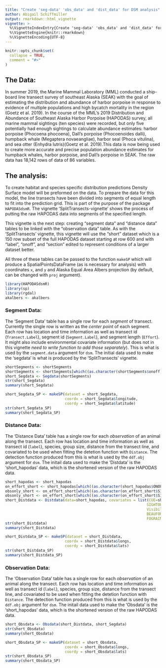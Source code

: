 ---
title: "Create 'seg-data' 'obs_data' and 'dist_data' for DSM analysis"
author: Abigail Schiffmiller
output: rmarkdown::html_vignette
vignette: >
  %\VignetteIndexEntry{Create 'seg-data' 'obs_data' and 'dist_data' for DSM analysis}
  %\VignetteEngine{knitr::rmarkdown}
  %\VignetteEncoding{UTF-8}
---

```{r, include = FALSE}
knitr::opts_chunk$set(
  collapse = TRUE,
  comment = "#>"
)
```


## The Data:  

  In summer 2019, the Marine Mammal Laboratory (MML) conducted a ship-board line transect survey of southeast Alaska (SEAK) with the goal of estimating the distribution and abundance of harbor porpoise in response to evidence of multiple populations and high bycatch mortality in the region (Goetz et al. 2019). In the course of the MML’s 2019 Distribution and Abundance of Southeast Alaska Harbor Porpoise (HAPODAS) survey, all marine mammal sightings (ten species) were recorded, but only five potentially had enough sightings to calculate abundance estimates: harbor porpoise (Phocoena phocoena), Dall’s porpoise (Phocoenoides dalli), humpback whale (Megaptera novaeangliae), harbor seal (Phoca vitulina), and sea otter (Enhydra lutris)(Goetz et al. 2019).This data is now being used to create more accurate and precise population abundance estimates for humpback whales, harbor porpoise, and Dall's porpoise in SEAK. The raw data has 18,142 rows of data of 86 variables.


## The analysis:  

  To create habitat and species specific distribution predictions Density Surface model will be preformed on the data. To prepare the data for this model, the line transects have been divided into segments of equal length to fit into the prediction grid. This is part of the purpose of the package `HAPODASdsmR`. The vignette 'SplitTransects-vignette' shows the process of putting the raw HAPODAS data into segments of the specified length.
  
  This vignette is the next step: creating "segment data" and "distance data" tables to be linked with the "observation data" table. As with the 'SplitTransects' vignette, this vignette will use the "short" dataset which is a 150 row subset of the full HAPODAS dataset starting at row 600 and with "label", "onoff", and "section" edited to represent conditions of a larger dataset better.
  
  All three of these tables can be passed to the function `makeSP` which will produce a SpatialPointsDataFrame (as is necessary for analysis) with coordinates `x`, and `y` and Alaska Equal Area Albers projection (by default, can be changed with `proj` argument).
  
```{r setup}
library(HAPODASdsmR)
library(sp)
library(rgdal)
akalbers <- akalbers
```


### Segment Data:  

  The 'Segment Data' table has a single row for each *segment* of transect. Currently the single row is written as the *center point* of each segment. Each row has location and time information as well as transect id (`Transect.Label`), segment id (`Segment.Label`), and segment length (`Effort`). It might also include environmental covariate information (but does not in this vignette *need to write function to add those separately*). This is what is used by the `segment.data` argument for `dsm`.
  The initial data used to make the 'segdata' is what is produced by the 'SplitTransects' vignette.
  

```{r segdata}
shortSegments <- shortSegments
shortSegments <- shortSegments[which((as.character(shortSegments$onoff) != "OFF")),]
short_Segdata <- Segdata(shortSegments)
str(short_Segdata)
summary(short_Segdata)
```


```{r segdata sp}
short_Segdata_SP <- makeSP(dataset = short_Segdata,
                           coordx = short_Segdata$longitude, 
                           coordy = short_Segdata$latitude)
str(short_Segdata_SP)
summary(short_Segdata_SP)
```

### Distance Data:  

  The 'Distance Data' table has a single row for each *observation* of an animal along the transect. Each row has location and time information as well as transect id (`label`), species, group size, distance from the transect line, and covariated to be used when fitting the detetion function with `Distance`. The detection function produced from this is what is used by the `ddf.obj` argument for `dsm`.
  The initail data used to make the 'Distdata' is the 'short_hapodas' data, which is the shortened version of the raw HAPODAS data.
  

```{r Distdata}
short_hapodas <- short_hapodas
on_effort_short <- short_hapodas[which((as.character(short_hapodas$ONOFF)) != "OFF"),]
obsonly_short <- on_effort_short[which((as.character(on_effort_short$SIGHTOBS)) != "999"),]
obsonly_short <- on_effort_short[which((as.character(on_effort_short$SIGHTOBS)) != "907"),]
short_Distdata <- Distdata(data=short_hapodas, covariates = list(CUE=short_hapodas$CUE,
                                                                SIGHTOBS=short_hapodas$SIGHTOBS,
                                                                Visibility=short_hapodas$Visibility,
                                                                BEAUFORT=short_hapodas$BEAUFORT,
                                                                FOGRAIN=short_hapodas$FOGRAIN))
str(short_Distdata)
summary(short_Distdata)
```


```{r Distdata sp}
short_Distdata_SP <- makeSP(dataset = short_Distdata,
                           coordx = short_Distdata$longs, 
                           coordy = short_Distdata$lats)
str(short_Distdata_SP)
summary(short_Distdata_SP)
```


### Observation Data:  

  The 'Observation Data' table has a single row for each *observation* of an animal along the transect. Each row has location and time information as well as transect id (`label`), species, group size, distance from the transect line, and covariated to be used when fitting the detetion function with `Distance`. The detection function produced from this is what is used by the `ddf.obj` argument for `dsm`.
  The initail data used to make the 'Obsdata' is the 'short_hapodas' data, which is the shortened version of the raw HAPODAS data.
  

```{r Obsdata}
short_Obsdata <- Obsdata(short_Distdata, short_Segdata)
str(short_Obsdata)
summary(short_Obsdata)
```


```{r Obsdata sp}
short_Obsdata_SP <- makeSP(dataset = short_Obsdata,
                           coordx = short_Obsdata$longs, 
                           coordy = short_Obsdata$lats)
str(short_Obsdata_SP)
summary(short_Obsdata_SP)
```
